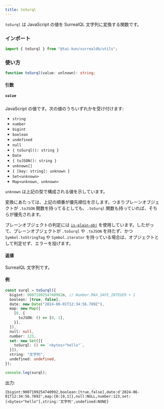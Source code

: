```yaml
---
title: toSurql
---
```


`toSurql` は JavaScript の値を SurrealQL 文字列に変換する関数です。

### インポート

```ts
import { toSurql } from "@tai-kun/surrealdb/utils";
```

### 使い方

```ts
function toSurql(value: unlnown): string;
```

#### 引数

##### `value`

JavaScript の値です。次の値のうちいずれかを受け付けます:

- `string`
- `number`
- `bigint`
- `boolean`
- `undefined`
- `null`
- `{ toSurql(): string }`
- `Date`
- `{ toJSON(): string }`
- `unknown[]`
- `{ [key: string]: unknown }`
- `Set<unknown>`
- `Map<unknown, unknown>`

`unknown` は上記の型で構成される値を示しています。

変換にあたっては、上記の順番が優先順位を示します。つまりプレーンオブジェクトが `.toJSON` 関数を持ってるとしても、`.toSurql` 関数も持っていれば、そちらが優先されます。

プレーンオブジェクトの判定には [`is-plain-obj`](https://github.com/sindresorhus/is-plain-obj) を使用しています。したがって、プレーンオブジェクトが `.toSurql` や `.toJSON` を持たず、かつ `Symbol.toStringTag` や `Symbol.iterator` を持っている場合は、オブジェクトとして判定せず、エラーを投げます。

#### 返値

SurrealQL 文字列です。

#### 例

```ts
const surql = toSurql({
  bigint: 9007199254740992n, // Number.MAX_SAFE_INTEGER + 1
  boolean: [true, false],
  date: new Date("2024-06-01T12:34:56.789Z"),
  map: new Map([
    [0, {
      toJSON: () => [0, 1],
    }],
  ]),
  null: null,
  number: 123,
  set: new Set([{
    toSurql: () => `<bytes>"hello"`,
  }]),
  string: "文字列",
  undefined: undefined,
});

console.log(surql);
```

出力:

```text
{bigint:9007199254740992,boolean:[true,false],date:d'2024-06-01T12:34:56.789Z',map:{0:[0,1]},null:NULL,number:123,set:[<bytes>"hello"],string:'文字列',undefined:NONE}
```
